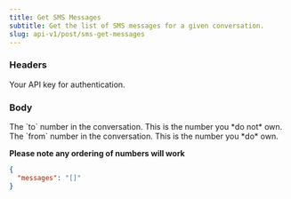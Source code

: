 ```yaml
---
title: Get SMS Messages
subtitle: Get the list of SMS messages for a given conversation.
slug: api-v1/post/sms-get-messages
---
```



### Headers

<ParamField header="authorization" type="string" required>
  Your API key for authentication.
</ParamField>

### Body

<ParamField body="to" type="string">
The `to` number in the conversation. This is the number you *do not* own. 
</ParamField>
<ParamField body="from" type="string">
The `from` number in the conversation. This is the number you *do* own.

**Please note any ordering of numbers will work**

</ParamField>

<ResponseExample>

```json Response
{
  "messages": "[]"
}
```

</ResponseExample>
